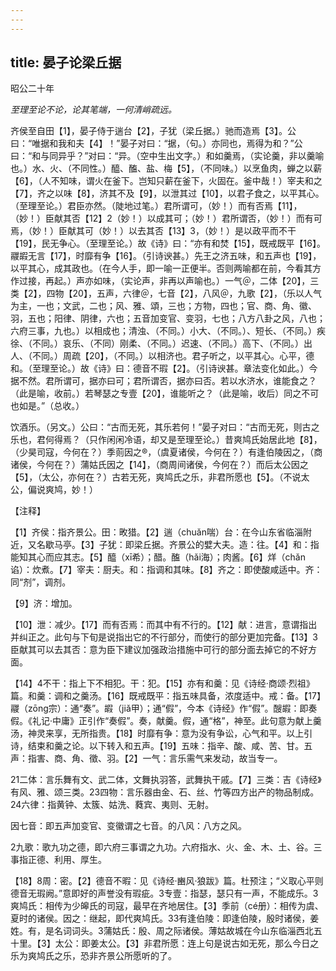 ```yaml
---
---
---
```

title: 晏子论梁丘据
---



昭公二十年

*至理至论不论，论其笔端，一何清峭疏远。*

齐侯至自田【1】，晏子侍于遄台【2】，子犹（梁丘据。）驰而造焉【3】。公曰：“唯据和我和夫【4】！”晏子对曰：“据，（句。）亦同也，焉得为和？”公曰：“和与同异乎？”对曰：“异。（空中生出文字。）和如羹焉，（实论羹，非以羹喻也。）水、火、（不同性。）醯、醢、盐、梅【5】，（不同味。）以烹鱼肉，蝉之以薪【6】，（人不知味，谓火在釜下。岂知只薪在釜下，火固在。釜中哉！）宰夫和之【7】，齐之以味【8】，济其不及【9】，以泄其过【10】，以君子食之，以平其心。（至理至论。）君臣亦然。（陡地过笔。）君所谓可，（妙！）而有否焉【11】，（妙！）臣献其否【12】2（妙！）以成其可；（妙！）君所谓否，（妙！）而有可焉，（妙！）臣献其可（妙！）以去其否【13】3，（妙！）是以政平而不干【19】，民无争心。（至理至论。）故《诗》曰：“亦有和焚【15】，既戒既平【16】。鬷嘏无言【17】，时靡有争【16】。（引诗谀甚。）先王之济五味，和五声也【19】，以平其心，成其政也。（在今人手，即一喻一正便半。否则两喻都在前，今看其方作过接，再起。）声亦如味，（实论声，非再以声喻也。）一气＠，二体【20】，三类【2】，四物【20】，五声，六律＠，七音【2】，八风＠，九歌【2】，（乐以人气为主，一也；文武，二也；风、雅、頌，三也；方物，四也；官、商、角、徽、羽，五也；阳律、阴律，六也；五音加变官、变羽，七也；八方八卦之风，八也；六府三事，九也。）以相成也；清浊、（不同。）小大、（不同。）、短长、（不同。）疾徐、（不同。）哀乐、（不同）刚柔、（不同。）迟速、（不同。）高下、（不同。）出人、（不同。）周疏【20】，（不同。）以相济也。君子听之，以平其心。心平，德和。（至理至论。）故《诗》曰：德音不瑕【2】。（引诗谀甚。章法变化如此。）今据不然。君所谓可，据亦曰可；君所谓否，据亦曰否。若以水济水，谁能食之？（此是喻，收前。）若琴瑟之专壹【20】，谁能听之？（此是喻，收后）同之不可也如是。”（总收。）

饮酒乐。（另文。）公曰：“古而无死，其乐若何！”晏子对曰：“古而无死，则古之乐也，君何得焉？（只作闲闲冷语，却又是至理至论。）昔爽鸠氏始居此地【8】，（少昊司寇，今何在？）季荝因之®，（虞夏诸侯，今何在？）有逢伯陵因之，（商诸侯，今何在？）蒲姑氏因之【14】，（商周间诸侯，今何在？）而后太公因之【5】，（太公，亦何在？）古若无死，爽鸠氏之乐，非君所愿也【5】。（不说太公，偏说爽鸠，妙！）

【注释】

【1】齐侯：指齐景公。田：畋猎。【2】遄（chuǎn喘）台：在今山东省临淄附近，又名歇马亭。【3】子犹：即梁丘据。齐景公的嬖大夫。造：往。【4】和：指能知其心而应其志。【5】醯（xī希）；醋。醢（hǎi海）；肉酱。【6】烊（chǎn谄）：炊煮。【7】宰夫：厨夫。和：指调和其味。【8】齐之：即使酸咸适中。齐：同“剂”，调剂。

【9】济：增加。

【10】泄：减少。【17】而有否焉：而其中有不行的。【12】献：进言，意谓指出并纠正之。此句与下旬是说指出它的不行部分，而使行的部分更加完备。【13】3臣献其可以去其否：意为臣下建议加强政治措施中可行的部分面去掉它的不好方面。

【14】4不干：指上下不相犯。干：犯。【15】亦有和羹：见《诗经·商颂·烈祖》篇。和羹：调和之羹汤。【16】既戒既平：指五味具备，浓度适中。戒：备。【17】鬷（zōng宗）：通“奏”。嘏（jiǎ甲）；通“假”，今本《诗经》作“假”。醙嘏：即奏假。《礼记·中庸》正引作“奏假”。奏，献羹。假，通“格”，神至。此句意为献上羹汤，神灵来享，无所指贵。【18】时靡有争：意为没有争讼，心气和平。以上引诗，结束和羹之论。以下转入和五声。【19】五味：指辛、酸、咸、苦、甘。五声：指害、商、角、徵、羽。【2】一气：言乐需气来发动，故当专一。

21二体：言乐舞有文、武二体，文舞执羽答，武舞执干戚。【7】三类：吉《诗经》有风、雅、颂三类。23四物：言乐器由金、石、丝、竹等四方出产的物品制成。24六律：指黄钟、太簇、姑洗、蕤宾、夷则、无射。

因七音：即五声加变官、变徽谓之七音。的八风：八方之风。

2九歌：歌九功之德，即六府三事谓之九功。六府指水、火、金、木、土、谷。三事指正德、利用、厚生。

【18】8周：密。【2】德音不暇：见《诗经·豳风·狼跋》篇。杜预注；“义取心平则德音无瑕阙。”意即好的声誉没有瑕疵。3专壹：指瑟，瑟只有一声，不能成乐。3爽鸠氏：相传为少皞氏的司寇，最早在齐地居住。【3】季前（cé册）：相传为虞、夏时的诸侯。因之：继起，即代爽鸠氏。33有逢伯陵：即逢伯陵，殷时诸侯，姜姓。有，是名词词头。3蒲姑氏：殷、周之际诸侯。薄姑故城在今山东临淄西北五十里。【3】太公：即姜太公。【3】非君所愿：连上句是说古如无死，那么今日之乐为爽鸠氏之乐，恐非齐景公所愿听的了。